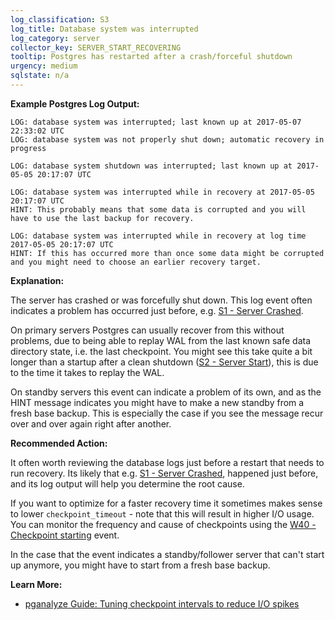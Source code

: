 ```yaml
---
log_classification: S3
log_title: Database system was interrupted
log_category: server
collector_key: SERVER_START_RECOVERING
tooltip: Postgres has restarted after a crash/forceful shutdown
urgency: medium
sqlstate: n/a
---
```


**Example Postgres Log Output:**

```
LOG: database system was interrupted; last known up at 2017-05-07 22:33:02 UTC
LOG: database system was not properly shut down; automatic recovery in progress
```

```
LOG: database system shutdown was interrupted; last known up at 2017-05-05 20:17:07 UTC
```

```
LOG: database system was interrupted while in recovery at 2017-05-05 20:17:07 UTC
HINT: This probably means that some data is corrupted and you will have to use the last backup for recovery.
```

```
LOG: database system was interrupted while in recovery at log time 2017-05-05 20:17:07 UTC
HINT: If this has occurred more than once some data might be corrupted and you might need to choose an earlier recovery target.
```

**Explanation:**

The server has crashed or was forcefully shut down. This log event often indicates a problem has occurred just before, e.g. [S1 - Server Crashed](/docs/log-insights/server/S1).

On primary servers Postgres can usually recover from this without problems, due to being able to replay WAL from the last known safe data directory state, i.e. the last checkpoint. You might see this take quite a bit longer than a startup after a clean shutdown ([S2 - Server Start](/docs/log-insights/server/S2)), this is due to the time it takes to replay the WAL.

On standby servers this event can indicate a problem of its own, and as the HINT message indicates you might have to make a new standby from a fresh base backup. This is especially the case if you see the message recur over and over again right after another.

**Recommended Action:**

It often worth reviewing the database logs just before a restart that needs to run recovery. Its likely that e.g. [S1 - Server Crashed](/docs/log-insights/server/S1), happened just before, and its log output will help you determine the root cause.

If you want to optimize for a faster recovery time it sometimes makes sense to lower `checkpoint_timeout` - note that this will result in higher I/O usage. You can monitor the frequency and cause of checkpoints using the [W40 - Checkpoint starting](/docs/log-insights/wal-checkpoints/W40) event.

In the case that the event indicates a standby/follower server that can't start up anymore, you might have to start from a fresh base backup.

**Learn More:**

* [pganalyze Guide: Tuning checkpoint intervals to reduce I/O spikes](/docs/guides/tuning-checkpoint-intervals)
